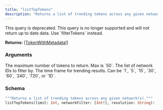 ```yaml
---
title: "listTopTokens"
description: "Returns a list of trending tokens across any given network(s)."
---
```


<Warning>
  This query is deprecated. This query is no longer supported and will not return up to date data. Use `filterTokens` instead.
</Warning>

**Returns:** [[TokenWithMetadata!]](/api-reference/types/tokenwithmetadata)

### Arguments

<ResponseField name="limit" type="Int">
  The maximum number of tokens to return. Max is `50`.
</ResponseField>

<ResponseField name="networkFilter" type="[Int!]">
  The list of network IDs to filter by.
</ResponseField>

<ResponseField name="resolution" type="String">
  The time frame for trending results. Can be `1`, `5`, `15`, `30`, `60`, `240`, `720`, or `1D`.
</ResponseField>

### Schema


```graphql 
"""Returns a list of trending tokens across any given network(s)."""
listTopTokens(limit: Int, networkFilter: [Int!], resolution: String): [TokenWithMetadata!] @deprecated(reason: "This query is no longer supported and will not return up to date data. Use `filterTokens` instead.")
```
